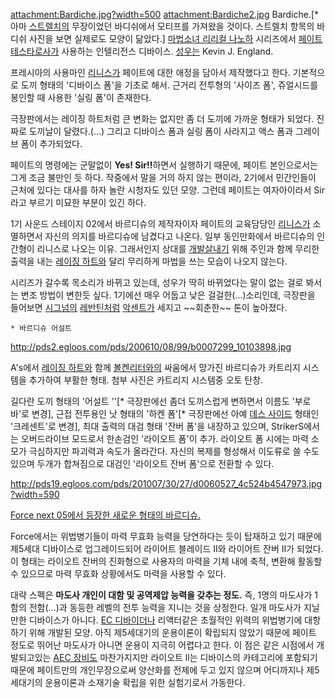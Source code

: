attachment:Bardiche.jpg?width=500
attachment:Bardiche2.jpg
Bardiche.[* 아마 [[스트렐치]]의 무장이었던 바디쉬에서 모티프를 가져왔을 것이다. 스트렐치 항목의 바디쉬 사진을 보면 실제로도 모양이 닮았다.] [[마법소녀 리리컬 나노하]] 시리즈에서 [[페이트 테스타로사]]가 사용하는 인텔리전스 디바이스. [[성우]]는 Kevin J. England.

프레시아의 사용마인 [[리니스]]가 페이트에 대한 애정을 담아서 제작했다고 한다. 기본적으로 도끼 형태의 '디바이스 폼'을 기초로 해서. 근거리 전투형의 '사이즈 폼', 쥬얼시드를 봉인할 때 사용한 '실링 폼'이 존재한다.

극장판에서는 레이징 하트처럼 큰 변화는 없지만 좀 더 도끼에 가까운 형태가 되었다. 진짜로 도끼날이 달렸다.(...) 그리고 디바이스 폼과 실링 폼이 사라지고 액스 폼과 그레이브 폼이 추가되었다.

페이트의 명령에는 군말없이 '''Yes! Sir!!'''하면서 실행하기 때문에, 페이트 본인으로서는 그게 조금 불만인 듯 하다. 작중에서 말을 거의 하지 않는 편이라, 2기에서 민간인들이 근처에 있다는 대사를 하자 놀란 시청자도 있던 모양. 그런데 페이트는 여자아이라서 Sir라고 부르기 미묘한 부분이 있긴 하다.

1기 사운드 스테이지 02에서 바르디슈의 제작자이자 페이트의 교육담당인 [[리니스]]가 소멸하면서 자신의 의지를 바르디슈에 남겼다고 나온다. 일부 동인만화에서 바르디슈의 인간형이 리니스로 나오는 이유. 그래서인지 상대를 [[개발살]]내기 위해 주인과 함께 무리한 출력을 내는 [[레이징 하트]]와 달리 무리하게 마법을 쓰는 모습이 나오지 않는다.

시리즈가 갈수록 목소리가 바뀌고 있는데, 성우가 딱히 바뀌었다는 말이 없는 걸로 봐서는 변조 방법이 변한듯 싶다. 1기에선 매우 어둡고 낮은 걸걸한(...)소리인데, 극장판을 들어보면 [[시그넘]]의 [[레반틴]]처럼 [[악센트]]가 세지고 ~~회춘한~~ 톤이 높아졌다.

 * 바르디슈 어설트
http://pds2.egloos.com/pds/200610/08/99/b0007299_10103898.jpg

A's에서 [[레이징 하트]]와 함께 [[볼켄리터]]와의 싸움에서 망가진 바르디슈가 카트리지 시스템을 추가하여 부활한 형태. 첨부 사진은 카트리지 시스템중 오토 탄창.

길다란 도끼 형태의 '어설트 ''[* 극장판에선 좀더 도끼스럽게 변하면서 이름도 '부로바'로 변경], 근접 전투용인 낫 형태의 '하켄 폼'[* 극장판에선 아예 [[데스 사이드]] 형태인 '크레센트'로 변경], 최대 출력의 대검 형태 '잔버 폼'을 내장하고 있으며, StrikerS에서는 오버드라이브 모드로서 한손검인 '라이오트 폼'이 추가. 라이오트 폼 시에는 마력 소모가 극심하지만 파괴력과 속도가 올라간다. 자신의 복제를 형성해서 이도류로 쓸 수도 있으며 두개가 합쳐짐으로 대검인 '라이오트 잔버 폼'으로 전환할 수 있다. 

http://pds19.egloos.com/pds/201007/30/27/d0060527_4c524b4547973.jpg?width=590

[http://ferick.blog.me/130091046299 Force next 05에서 등장한 새로운 형태의 바르디슈.]

Force에서는 위법병기들이 마력 무효화 능력을 당연하다는 듯이 탑재하고 있기 때문에 제5세대 디바이스로 업그레이드되어 라이어트 블레이드 II와 라이어트 잔버 II가 되었다. 이 형태는 라이오트 잔버의 진화형으로 사용자의 마력을 기체 내에 축적, 변환해 활동할 수 있으므로 마력 무효화 상황에서도 마력을 사용할 수 있다. 

대략 스펙은 '''마도사 개인이 대함 및 공역제압 능력을 갖추는 정도.''' 즉, 1명의 마도사가 1함의 전함(...)과 동등한 레벨의 전투 능력을 지니는 것을 상정한다. 일개 마도사가 지닐 만한 디바이스가 아니다. [[EC 디바이더]]나 리액터같은 초월적인 위력의 위법병기에 대항하기 위해 개발된 모양. 아직 제5세대기의 운용이론이 확립되지 않았기 때문에 페이트 정도로 뛰어난 마도사가 아니면 운용이 지극히 어렵다고 한다. 이 점은 같은 시점에서 개발되고있는 [[AEC 장비]]도 마찬가지지만 라이오트 ll는 디바이스의 카테고리에 포함되기 때문에 페이트만의 개인무장으로써 양산화를 전제에 두고 있지 않으며 어디까지나 제5세대기의 운용이론과 소재기술 확립을 위한 실험기로서 가동한다. 
